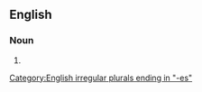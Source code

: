 {{also|abiogéneses|abiogenèses|abiogêneses}}

==English==

===Noun===
{{head|en|noun plural form}}

# {{plural of|abiogenesis|lang=en}}

[[Category:English irregular plurals ending in "-es"]]